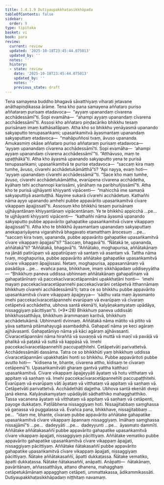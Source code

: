 ```yaml
---
title: 1.4.1.9 Dutiyaupakkhaṭasikkhāpada
tableOfContents: false
sidebar:
  order: 9
type: tipitaka
basket: vi
book: para
review:
  current: review
  updated: '2025-10-18T23:45:44.075013'
  updated_by: ''
  notes: ''
  history:
  - state: review
    date: '2025-10-18T23:45:44.075013'
    updated_by: ''
    notes: ''
    previous_state: draft
---
```



<DynamicBreadcrumb />


<ReviewStatus review={frontmatter.review} showDetails={true} />

<HypothesisAnnotation frontmatter={frontmatter} />

<Division number="532" book="para" e="ch" v="1" p="320">

<Paragraph number="2041" book="para">
Tena samayena buddho bhagavā sāvatthiyaṃ viharati jetavane anāthapiṇḍikassa ārāme. Tena kho pana samayena aññataro puriso aññataraṃ purisaṃ etadavoca—  “ayyaṃ upanandaṃ cīvarena acchādessāmī”ti. Sopi evamāha—  “ahampi ayyaṃ upanandaṃ cīvarena acchādessāmī”ti. Assosi kho aññataro piṇḍacāriko bhikkhu tesaṃ purisānaṃ imaṃ kathāsallāpaṃ. Atha kho so bhikkhu yenāyasmā upanando sakyaputto tenupasaṅkami; upasaṅkamitvā āyasmantaṃ upanandaṃ sakyaputtaṃ etadavoca—  “mahāpuññosi tvaṃ, āvuso upananda. Amukasmiṃ okāse aññataro puriso aññataraṃ purisaṃ etadavoca—  ‘ayyaṃ upanandaṃ cīvarena acchādessāmī’ti. Sopi evamāha—  ‘ahampi ayyaṃ upanandaṃ cīvarena acchādessāmī’”ti. “Atthāvuso, maṃ te upaṭṭhākā”ti.
</Paragraph>

<Paragraph number="2042" book="para">
Atha kho āyasmā upanando sakyaputto yena te purisā tenupasaṅkami; upasaṅkamitvā te purise etadavoca—  “saccaṃ kira maṃ tumhe, āvuso, cīvarehi acchādetukāmātthā”ti? “Api nayya, evaṃ hoti—  ‘ayyaṃ upanandaṃ cīvarehi acchādessāmā’”ti. “Sace kho maṃ tumhe, āvuso, cīvarehi acchādetukāmāttha, evarūpena cīvarena acchādetha, kyāhaṃ tehi acchannopi karissāmi, yānāhaṃ na paribhuñjissāmī”ti. Atha kho te purisā ujjhāyanti khiyyanti vipācenti—  “mahicchā ime samaṇā sakyaputtiyā asantuṭṭhā. Nayime sukarā cīvarehi acchādetuṃ. Kathañhi nāma ayyo upanando amhehi pubbe appavārito upasaṅkamitvā cīvare vikappaṃ āpajjissatī”ti.
</Paragraph>

<Paragraph number="2043" book="para">
Assosuṃ kho bhikkhū tesaṃ purisānaṃ ujjhāyantānaṃ khiyyantānaṃ vipācentānaṃ. Ye te bhikkhū appicchā …pe…  te ujjhāyanti khiyyanti vipācenti—  “kathañhi nāma āyasmā upanando sakyaputto pubbe appavārito gahapatike upasaṅkamitvā cīvare vikappaṃ āpajjissatī”ti.
</Paragraph>

<Paragraph number="2044" book="para">
Atha kho te bhikkhū āyasmantaṃ upanandaṃ sakyaputtaṃ anekapariyāyena vigarahitvā bhagavato etamatthaṃ ārocesuṃ …pe…  “saccaṃ kira tvaṃ, upananda, pubbe appavārito gahapatike upasaṅkamitvā cīvare vikappaṃ āpajjasī”ti? “Saccaṃ, bhagavā”ti. “Ñātakā te, upananda, aññātakā”ti? “Aññātakā, bhagavā”ti. “Aññātako, moghapurisa, aññātakānaṃ na jānāti patirūpaṃ vā appatirūpaṃ vā santaṃ vā asantaṃ vā. Tattha nāma tvaṃ, moghapurisa, pubbe appavārito aññātake gahapatike upasaṅkamitvā cīvare vikappaṃ āpajjissasi. Netaṃ, moghapurisa, appasannānaṃ vā pasādāya …pe…  evañca pana, bhikkhave, imaṃ sikkhāpadaṃ uddiseyyātha—
</Paragraph>

</Division>
<Division number="533" book="para" e="ch" v="1" p="321">

<Paragraph number="2045" book="para">
<Emphasis>“Bhikkhuṃ paneva uddissa ubhinnaṃ aññātakānaṃ gahapatīnaṃ vā gahapatānīnaṃ vā paccekacīvaracetāpannāni upakkhaṭāni honti—  ‘imehi mayaṃ paccekacīvaracetāpannehi paccekacīvarāni cetāpetvā itthannāmaṃ bhikkhuṃ cīvarehi acchādessāmā’ti; tatra ce so bhikkhu pubbe appavārito upasaṅkamitvā cīvare vikappaṃ āpajjeyya—  ‘sādhu vata maṃ āyasmanto imehi paccekacīvaracetāpannehi evarūpaṃ vā evarūpaṃ vā cīvaraṃ cetāpetvā acchādetha, ubhova santā ekenā’ti, kalyāṇakamyataṃ upādāya, nissaggiyaṃ pācittiyan”</Emphasis>ti. (*9*:<Emphasis>28</Emphasis>)
</Paragraph>

</Division>
<Division number="534" book="para" e="ch" v="1" p="321">

<Paragraph number="2046" book="para">
<Emphasis>Bhikkhuṃ paneva uddissā</Emphasis>ti bhikkhussatthāya, bhikkhuṃ ārammaṇaṃ karitvā, bhikkhuṃ acchādetukāmā.
</Paragraph>

<Paragraph number="2047" book="para">
<Emphasis>Ubhinnan</Emphasis>ti dvinnaṃ.
</Paragraph>

<Paragraph number="2048" book="para">
<Emphasis>Aññātakā</Emphasis> nāma mātito vā pitito vā yāva sattamā pitāmahayugā asambaddhā.
</Paragraph>

<Paragraph number="2049" book="para">
<Emphasis>Gahapatī</Emphasis> nāma ye keci agāraṃ ajjhāvasanti.
</Paragraph>

<Paragraph number="2050" book="para">
<Emphasis>Gahapatāniyo</Emphasis> nāma yā kāci agāraṃ ajjhāvasanti.
</Paragraph>

<Paragraph number="2051" book="para">
<Emphasis>Cīvaracetāpannāni</Emphasis> nāma hiraññā vā suvaṇṇā vā muttā vā maṇī vā pavāḷā vā phalikā vā paṭakā vā suttā vā kappāsā vā.
</Paragraph>

<Paragraph number="2052" book="para">
<Emphasis>Imehi paccekacīvaracetāpannehī</Emphasis>ti paccupaṭṭhitehi.
</Paragraph>

<Paragraph number="2053" book="para">
<Emphasis>Cetāpetvā</Emphasis>ti parivattetvā.
</Paragraph>

<Paragraph number="2054" book="para">
<Emphasis>Acchādessāmā</Emphasis>ti dassāma.
</Paragraph>

<Paragraph number="2055" book="para">
<Emphasis>Tatra ce so bhikkhū</Emphasis>ti yaṃ bhikkhuṃ uddissa cīvaracetāpannāni upakkhaṭāni honti so bhikkhu.
</Paragraph>

<Paragraph number="2056" book="para">
<Emphasis>Pubbe appavārito</Emphasis>ti pubbe avutto hoti—  “kīdisena te, bhante, cīvarena attho, kīdisaṃ te cīvaraṃ cetāpemā”ti.
</Paragraph>

<Paragraph number="2057" book="para">
<Emphasis>Upasaṅkamitvā</Emphasis>ti gharaṃ gantvā yattha katthaci upasaṅkamitvā.
</Paragraph>

<Paragraph number="2058" book="para">
<Emphasis>Cīvare vikappaṃ āpajjeyyā</Emphasis>ti āyataṃ vā hotu vitthataṃ vā appitaṃ vā saṇhaṃ vā.
</Paragraph>

<Paragraph number="2059" book="para">
<Emphasis>Imehi paccekacīvaracetāpannehī</Emphasis>ti paccupaṭṭhitehi.
</Paragraph>

<Paragraph number="2060" book="para">
<Emphasis>Evarūpaṃ vā evarūpaṃ vā</Emphasis>ti āyataṃ vā vitthataṃ vā appitaṃ vā saṇhaṃ vā.
</Paragraph>

<Paragraph number="2061" book="para">
<Emphasis>Cetāpetvā</Emphasis>ti parivattetvā.
</Paragraph>

<Paragraph number="2062" book="para">
<Emphasis>Acchādethā</Emphasis>ti dajjetha.
</Paragraph>

<Paragraph number="2063" book="para">
<Emphasis>Ubhova santā ekenā</Emphasis>ti dvepi janā ekena.
</Paragraph>

<Paragraph number="2064" book="para">
<Emphasis>Kalyāṇakamyataṃ upādāyā</Emphasis>ti sādhatthiko mahagghatthiko.
</Paragraph>

<Paragraph number="2065" book="para">
Tassa vacanena āyataṃ vā vitthataṃ vā appitaṃ vā saṇhaṃ vā cetāpenti, payoge dukkaṭaṃ. Paṭilābhena nissaggiyaṃ hoti. Nissajjitabbaṃ saṃghassa vā gaṇassa vā puggalassa vā. Evañca pana, bhikkhave, nissajjitabbaṃ …pe…  “idaṃ me, bhante, cīvaraṃ pubbe appavārito aññātake gahapatike upasaṅkamitvā cīvare vikappaṃ āpannaṃ nissaggiyaṃ. Imāhaṃ saṃghassa nissajjāmī”ti …pe…  dadeyyāti …pe…  dadeyyunti …pe…  āyasmato dammīti.
</Paragraph>

</Division>
<Division number="535" book="para" e="ch" v="1" p="323">

<Paragraph number="2066" book="para">
Aññātake aññātakasaññī pubbe appavārito gahapatike upasaṅkamitvā cīvare vikappaṃ āpajjati, nissaggiyaṃ pācittiyaṃ. Aññātake vematiko pubbe appavārito gahapatike upasaṅkamitvā cīvare vikappaṃ āpajjati, nissaggiyaṃ pācittiyaṃ. Aññātake ñātakasaññī pubbe appavārito gahapatike upasaṅkamitvā cīvare vikappaṃ āpajjati, nissaggiyaṃ pācittiyaṃ.
</Paragraph>

<Paragraph number="2067" book="para">
Ñātake aññātakasaññī, āpatti dukkaṭassa. Ñātake vematiko, āpatti dukkaṭassa. Ñātake ñātakasaññī, anāpatti.
</Paragraph>

</Division>
<Division number="536" book="para" e="ch" v="1" p="323">

<Paragraph number="2068" book="para">
Anāpatti—  ñātakānaṃ, pavāritānaṃ, aññassatthāya, attano dhanena, mahagghaṃ cetāpetukāmānaṃ appagghaṃ cetāpeti, ummattakassa, ādikammikassāti.

</Paragraph>
</Division>

<Paragraph number="2069" type="center" book="para">
Dutiyaupakkhaṭasikkhāpadaṃ niṭṭhitaṃ navamaṃ.
</Paragraph>